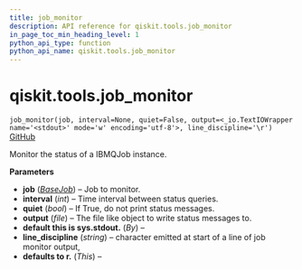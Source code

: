 ```yaml
---
title: job_monitor
description: API reference for qiskit.tools.job_monitor
in_page_toc_min_heading_level: 1
python_api_type: function
python_api_name: qiskit.tools.job_monitor
---
```


# qiskit.tools.job\_monitor

<span id="qiskit.tools.job_monitor" />

`job_monitor(job, interval=None, quiet=False, output=<_io.TextIOWrapper name='<stdout>' mode='w' encoding='utf-8'>, line_discipline='\r')` [GitHub](https://github.com/qiskit/qiskit/tree/stable/0.20/qiskit/tools/monitor/job_monitor.py "view source code")

Monitor the status of a IBMQJob instance.

**Parameters**

*   **job** ([*BaseJob*](qiskit.providers.BaseJob "qiskit.providers.BaseJob")) – Job to monitor.
*   **interval** (*int*) – Time interval between status queries.
*   **quiet** (*bool*) – If True, do not print status messages.
*   **output** (*file*) – The file like object to write status messages to.
*   **default this is sys.stdout.** (*By*) –
*   **line\_discipline** (*string*) – character emitted at start of a line of job monitor output,
*   **defaults to r.** (*This*) –

